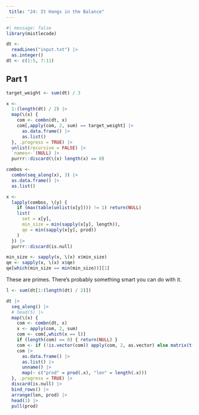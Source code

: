 ```yaml
---
 title: "24: It Hangs in the Balance"
---
```


```r
#| message: false
library(mistlecode)

dt <- 
  readLines("input.txt") |>
  as.integer()
dt <- c(1:5, 7:11)
```

## Part 1

```r
target_weight <- sum(dt) / 3

x <-
  1:(length(dt) / 2) |>
  map(\(x) {
    com <- combn(dt, x)
    com[,apply(com, 2, sum) == target_weight] |>
      as.data.frame() |>
      as.list()
  }, .progress = TRUE) |>
  unlist(recursive = FALSE) |>
  `names<-`(NULL) |>
  purrr::discard(\(x) length(x) == 0)

combos <-
  combn(seq_along(x), 3) |>
  as.data.frame() |>
  as.list()

x <-
  lapply(combos, \(y) {
    if (max(table(unlist(x[y]))) != 1) return(NULL)
    list(
      set = x[y],
      min_size = min(sapply(x[y], length)),
      qe = min(sapply(x[y], prod))
    )
  }) |>
  purrr::discard(is.null)

min_size <- sapply(x, \(x) x$min_size)
qe <- sapply(x, \(x) x$qe)
qe[which(min_size == min(min_size))][1]
```


These are primes. There's probably something smart you can do with it.

```r
l <- sum(dt[1:(length(dt) / 2)])

dt |>
  seq_along() |>
  # head(5) |>
  map(\(x) {
    com <- combn(dt, x)
    x <- apply(com, 2, sum)
    com <- com[,which(x == l)]
    if (length(com) == 0) { return(NULL) }
    com <- if (!is.vector(com)) apply(com, 2, as.vector) else matrix(t(com))
    com |>
      as.data.frame() |>
      as.list() |>
      unname() |>
      map(~ c("prod" = prod(.x), "len" = length(.x)))
  }, .progress = TRUE) |>
  discard(is.null) |>
  bind_rows() |>
  arrange(len, prod) |>
  head(1) |> 
  pull(prod)
```

